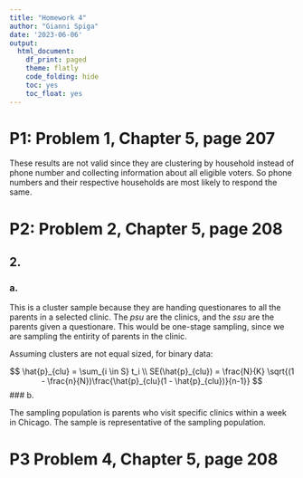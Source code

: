 ```yaml
---
title: "Homework 4"
author: "Gianni Spiga"
date: '2023-06-06'
output:
  html_document:
    df_print: paged
    theme: flatly
    code_folding: hide
    toc: yes
    toc_float: yes
---
```


# P1: Problem 1, Chapter 5, page 207

These results are not valid since they are clustering by household instead of phone number and collecting information about all eligible voters. So phone numbers and their respective households are most likely to respond the same. 

# P2: Problem 2, Chapter 5, page 208

## 2. 

### a.

This is a cluster sample because they are handing questionares to all the parents in a selected clinic. The *psu* are the clinics, and the *ssu* are the parents given a questionare. This would be one-stage sampling, since we are sampling the entirity of parents in the clinic.

Assuming clusters are not equal sized, for binary data: 

$$
\hat{p}_{clu} =  \sum_{i \in S} t_i \\
SE(\hat{p}_{clu}) = \frac{N}{K} \sqrt{(1 - \frac{n}{N})\frac{\hat{p}_{clu}(1 - \hat{p}_{clu})}{n-1}}
$$
### b. 

The sampling population is parents who visit specific clinics within a week in Chicago. The sample is representative of the sampling population. 

# P3 Problem 4, Chapter 5, page 208

##

